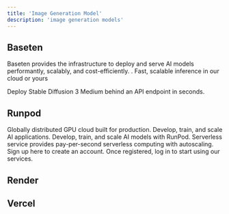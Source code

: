 ```yaml
---
title: 'Image Generation Model'
description: 'image generation models'
---
```


## Baseten
Baseten provides the infrastructure to deploy and serve AI models performantly, scalably, and cost-efficiently. .
<Tip>Fast, scalable inference in our cloud or yours</Tip>

<Tip>Deploy Stable Diffusion 3 Medium behind an API endpoint in seconds.</Tip>


## Runpod
Globally distributed GPU cloud built for production. Develop, train, and scale AI applications.
<Tip>Develop, train, and scale AI models with RunPod.</Tip>
<Tip>Serverless service provides pay-per-second serverless computing with autoscaling.</Tip>
<Card title="Click on try" icon="link" href="https://runpod.io?ref=bjgzbay4">
  Sign up here to create an account. Once registered, log in to start using our services.
</Card>

## Render


## Vercel